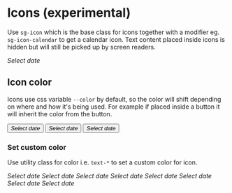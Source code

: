 
<Meta title="Components/Icons" />

<style>
  {`
  button + button {
    margin-left: 1rem;
  }
  i + i {
    margin-left: 1rem;
  }
  `}
</style>

# Icons (experimental)

Use `sg-icon` which is the base class for icons together with a modifier eg. `sg-icon-calendar` to get a calendar icon.
Text content placed inside icons is hidden but will still be picked up by screen readers.

<Canvas>
  <i class="sg-icon sg-icon-calendar text-primary">Select date</i>
</Canvas>

## Icon color

Icons use css variable `--color` by default, so the color will shift depending on where and how it's being used.
For example if placed inside a button it will inherit the color from the button.

<Canvas>
  <div>
    <button type="button">
      <i class="sg-icon sg-icon-calendar">Select date</i>
    </button>
    <button type="button" class="primary">
      <i class="sg-icon sg-icon-calendar">Select date</i>
    </button>
    <button type="button" class="ghost">
      <i class="sg-icon sg-icon-calendar">Select date</i>
    </button>
  </div>
</Canvas>

### Set custom color

Use utility class for color i.e. `text-*` to set a custom color for icon.

<Canvas>
  <div>
    <i class="sg-icon sg-icon-calendar text-primary">Select date</i>
    <i class="sg-icon sg-icon-calendar text-secondary">Select date</i>
    <i class="sg-icon sg-icon-calendar text-light">Select date</i>
    <i class="sg-icon sg-icon-calendar text-dark">Select date</i>
    <i class="sg-icon sg-icon-calendar text-info">Select date</i>
    <i class="sg-icon sg-icon-calendar text-success">Select date</i>
    <i class="sg-icon sg-icon-calendar text-warning">Select date</i>
    <i class="sg-icon sg-icon-calendar text-danger">Select date</i>
  </div>
</Canvas>
